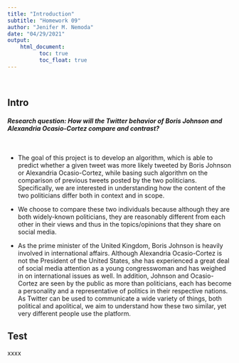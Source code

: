 ```yaml
---
title: "Introduction"
subtitle: "Homework 09"
author: "Jenifer M. Nemoda"
date: "04/29/2021"
output:
    html_document: 
          toc: true
          toc_float: true
---
```

\ \


## Intro

#### *Research question: How will the Twitter behavior of Boris Johnson and Alexandria Ocasio-Cortez compare and contrast?*

\ \

* The goal of this project is to develop an algorithm, which is able to predict whether a given tweet was more likely tweeted by Boris Johnson or Alexandria Ocasio-Cortez, while basing such algorithm on the comparison of previous tweets posted by the two politicians. Specifically, we are interested in understanding how the content of the two politicians differ both in context and in scope.

* We choose to compare these two individuals because although they are both widely-known politicians, they are reasonably different from each other in their views and thus in the topics/opinions that they share on social media. 

* As the prime minister of the United Kingdom, Boris Johnson is heavily involved in international affairs. Although Alexandria Ocasio-Cortez is not the President of the United States, she has experienced a great deal of social media attention as a young congresswoman and has weighed in on international issues as well. In addition, Johnson and Ocasio-Cortez are seen by the public as more than politicians, each has become a personality and a representative of politics in their respective nations. As Twitter can be used to communicate a wide variety of things, both political and apolitical, we aim to understand how these two similar, yet very different people use the platform. 


## Test

xxxx



